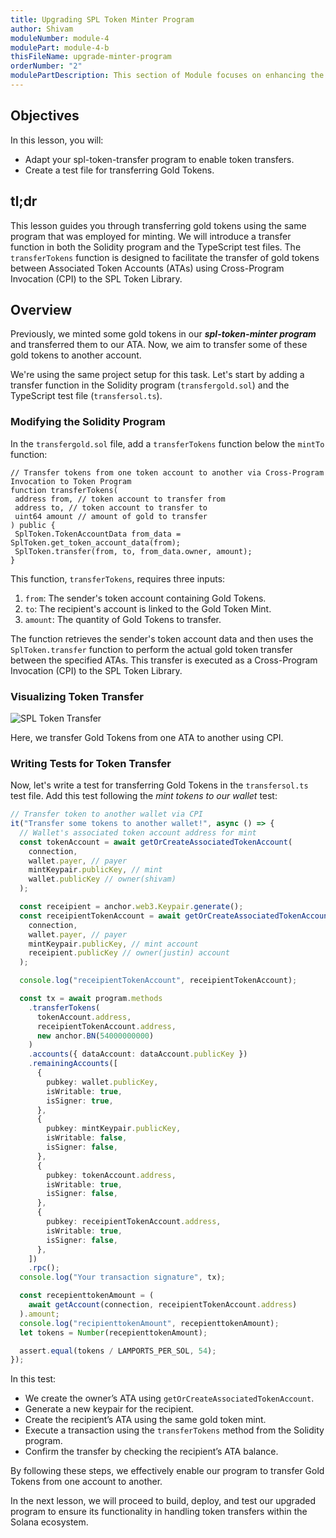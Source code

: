 ```yaml
---
title: Upgrading SPL Token Minter Program
author: Shivam
moduleNumber: module-4
modulePart: module-4-b
thisFileName: upgrade-minter-program
orderNumber: "2"
modulePartDescription: This section of Module focuses on enhancing the previously developed token minter program, incorporating the ability to transfer minted tokens to another account using Cross-Program Invocation (CPI). This will be followed by building, deploying, and testing the enhanced program.
---
```


## Objectives

In this lesson, you will:

- Adapt your spl-token-transfer program to enable token transfers.
- Create a test file for transferring Gold Tokens.

## tl;dr

This lesson guides you through transferring gold tokens using the same program that was employed for minting. We will introduce a transfer function in both the Solidity program and the TypeScript test files. The `transferTokens` function is designed to facilitate the transfer of gold tokens between Associated Token Accounts (ATAs) using Cross-Program Invocation (CPI) to the SPL Token Library.

## Overview

Previously, we minted some gold tokens in our ***spl-token-minter program*** and transferred them to our ATA. Now, we aim to transfer some of these gold tokens to another account.

We're using the same project setup for this task. Let's start by adding a transfer function in the Solidity program (`transfergold.sol`) and the TypeScript test file (`transfersol.ts`).

### Modifying the Solidity Program

In the `transfergold.sol` file, add a `transferTokens` function below the `mintTo` function:

```solidity
// Transfer tokens from one token account to another via Cross-Program Invocation to Token Program
function transferTokens(
 address from, // token account to transfer from
 address to, // token account to transfer to
 uint64 amount // amount of gold to transfer
) public {
 SplToken.TokenAccountData from_data = SplToken.get_token_account_data(from);
 SplToken.transfer(from, to, from_data.owner, amount);
}
```

This function, `transferTokens`, requires three inputs:

1. `from`: The sender's token account containing Gold Tokens.
2. `to`: The recipient's account is linked to the Gold Token Mint.
3. `amount`: The quantity of Gold Tokens to transfer.

The function retrieves the sender's token account data and then uses the `SplToken.transfer` function to perform the actual gold token transfer between the specified ATAs. This transfer is executed as a Cross-Program Invocation (CPI) to the SPL Token Library.

### Visualizing Token Transfer

![SPL Token Transfer](/moduleimages/ata_only.jpeg)

Here, we transfer Gold Tokens from one ATA to another using CPI.

### Writing Tests for Token Transfer

Now, let's write a test for transferring Gold Tokens in the `transfersol.ts` test file. Add this test following the *mint tokens to our wallet* test:

```typescript
// Transfer token to another wallet via CPI
it("Transfer some tokens to another wallet!", async () => {
  // Wallet's associated token account address for mint
  const tokenAccount = await getOrCreateAssociatedTokenAccount(
    connection,
    wallet.payer, // payer
    mintKeypair.publicKey, // mint
    wallet.publicKey // owner(shivam)
  );

  const receipient = anchor.web3.Keypair.generate();
  const receipientTokenAccount = await getOrCreateAssociatedTokenAccount(
    connection,
    wallet.payer, // payer
    mintKeypair.publicKey, // mint account
    receipient.publicKey // owner(justin) account
  );

  console.log("receipientTokenAccount", receipientTokenAccount);

  const tx = await program.methods
    .transferTokens(
      tokenAccount.address,
      receipientTokenAccount.address,
      new anchor.BN(54000000000)
    )
    .accounts({ dataAccount: dataAccount.publicKey })
    .remainingAccounts([
      {
        pubkey: wallet.publicKey,
        isWritable: true,
        isSigner: true,
      },
      {
        pubkey: mintKeypair.publicKey,
        isWritable: false,
        isSigner: false,
      },
      {
        pubkey: tokenAccount.address,
        isWritable: true,
        isSigner: false,
      },
      {
        pubkey: receipientTokenAccount.address,
        isWritable: true,
        isSigner: false,
      },
    ])
    .rpc();
  console.log("Your transaction signature", tx);

  const recepienttokenAmount = (
    await getAccount(connection, receipientTokenAccount.address)
  ).amount;
  console.log("recipienttokenAmount", recepienttokenAmount);
  let tokens = Number(recepienttokenAmount);

  assert.equal(tokens / LAMPORTS_PER_SOL, 54);
});
```

In this test:

- We create the owner’s ATA using `getOrCreateAssociatedTokenAccount`.
- Generate a new keypair for the recipient.
- Create the recipient’s ATA using the same gold token mint.
- Execute a transaction using the `transferTokens` method from the Solidity program.
- Confirm the transfer by checking the recipient’s ATA balance.

By following these steps, we effectively enable our program to transfer Gold Tokens from one account to another.

In the next lesson, we will proceed to build, deploy, and test our upgraded program to ensure its functionality in handling token transfers within the Solana ecosystem.